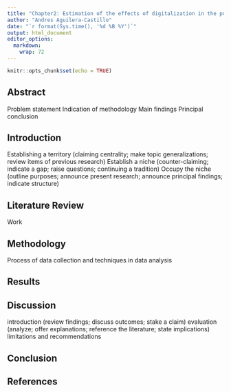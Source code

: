 ```yaml
---
title: "Chapter2: Estimation of the effects of digitalization in the public sector workforce"
author: "Andres Aguilera-Castillo"
date: "`r format(Sys.time(), '%d %B %Y')`"
output: html_document
editor_options: 
  markdown: 
    wrap: 72
---
```


```r
knitr::opts_chunk$set(echo = TRUE)
```

## Abstract

Problem statement Indication of methodology Main findings Principal
conclusion

## Introduction

Establishing a territory (claiming centrality; make topic
generalizations; review items of previous research) Establish a niche
(counter-claiming; indicate a gap; raise questions; continuing a
tradition) Occupy the niche (outline purposes; announce present
research; announce principal findings; indicate structure)

## Literature Review

Work

## Methodology

Process of data collection and techniques in data analysis

## Results

## Discussion

introduction (review findings; discuss outcomes; stake a claim)
evaluation (analyze; offer explanations; reference the literature; state
implications) limitations and recommendations

## Conclusion

## References
